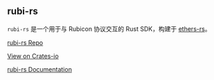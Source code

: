 ## rubi-rs

`rubi-rs` 是一个用于与 Rubicon 协议交互的 Rust SDK，构建于 [ethers-rs](https://github.com/gakonst/ethers-rs)。

[rubi-rs Repo](https://github.com/RubiconDeFi/rubi-rs)

[View on Crates-io](https://crates.io/crates/rubi)

[rubi-rs Documentation](https://docs.rs/rubi/1.3.1/rubi/)
